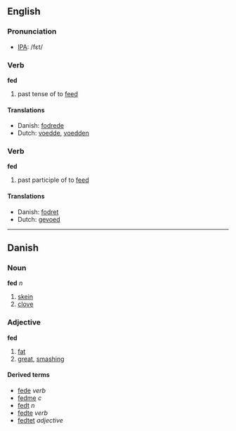 ==English==
=== Pronunciation ===
*[[w:IPA|IPA]]: /fεt/

=== Verb ===
'''fed'''

# past tense of to [[feed]]

==== Translations ====
*Danish: [[fodrede]]
*Dutch: [[voedde]], [[voedden]]

=== Verb ===
'''fed'''

# past participle of to [[feed]]

==== Translations ====
*Danish: [[fodret]]
*Dutch: [[gevoed]]

----

==Danish==
===Noun===
'''fed''' ''n''

# [[skein]]
# [[clove]]

===Adjective===
'''fed'''

# [[fat]]
# [[great]], [[smashing]]

====Derived terms====
*[[fede]] ''verb''
*[[fedme]] ''c''
*[[fedt]] ''n''
*[[fedte]] ''verb''
*[[fedtet]] ''adjective''